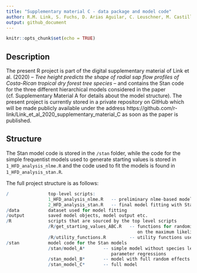 ```yaml
---
title: "Supplementary material C - data package and model code"
author: R.M. Link, S. Fuchs, D. Arias Aguilar, C. Leuschner, M. Castillo Ugalde, J.C. Valverde Otarola,  B. Schuldt
output: github_document
---
```


```r
knitr::opts_chunk$set(echo = TRUE)
```

## Description
The present R project is part of the digital supplementary material of Link et al. (2020) -- *Tree height predicts the shape of radial sap flow profiles of Costa-Rican tropical dry forest tree species* -- and contains the Stan code for the three different hierarchical models considered in the paper (cf. Supplementary Material A for details about the model structure). The present project is currently stored in a private repository on GitHub which will be made publicly available under the address https://github.com/r-link/Link_et_al_2020_supplementary_material_C as soon as the paper is published.


## Structure
The Stan model code is stored in the `/stan` folder, while the code for the simple frequentist models used to generate starting values is stored in `1_HFD_analysis_nlme.R` and the code used to fit the models is found in `1_HFD_analysis_stan.R`. 

The full project structure is as follows:
```r
/               top-level scripts:
                1_HFD_analysis_nlme.R   -- preliminary nlme-based models for starting values
                2_HFD_analysis_stan.R   -- final model fitting with Stan
/data           dataset used for model fitting
/output	        saved model objects, model output etc.
/R              scripts that are sourced by the top level scripts
                /R/get_starting_values_ABC.R   -- functions for randomized starting values based
                                                  on the maximum likelihood estimates
                /R/utility_functions.R         -- utility functions used in the top level scripts                                  
/stan           model code for the Stan models
                /stan/model_A*       -- simple model without species level random effects and 
                                        parameter regressions
                /stan_model_B*       -- model with full random effects but without parm. regressions
                /stan_model_C*       -- full model
                                                  
```
